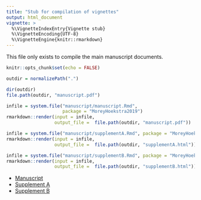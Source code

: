 ```yaml
---
title: "Stub for compilation of vignettes"
output: html_document
vignette: >
  %\VignetteIndexEntry{Vignette stub}
  %\VignetteEncoding{UTF-8}
  %\VignetteEngine{knitr::rmarkdown}
---
```


This file only exists to compile the main manuscript documents. 

```r
knitr::opts_chunk$set(echo = FALSE)

outdir = normalizePath(".")

dir(outdir)
file.path(outdir, "manuscript.pdf")

infile = system.file("manuscript/manuscript.Rmd", 
                     package = "MoreyHoekstra2019")
rmarkdown::render(input = infile,
                  output_file =  file.path(outdir, "manuscript.pdf"))

infile = system.file("manuscript/supplementA.Rmd", package = "MoreyHoekstra2019")
rmarkdown::render(input = infile,
                  output_file =  file.path(outdir, "supplementA.html"))

infile = system.file("manuscript/supplementB.Rmd", package = "MoreyHoekstra2019")
rmarkdown::render(input = infile,
                  output_file =  file.path(outdir, "supplementB.html"))
```

* [Manuscript](manuscript.pdf)
* [Supplement A](supplementA.html)
* [Supplement B](supplementB.html)


